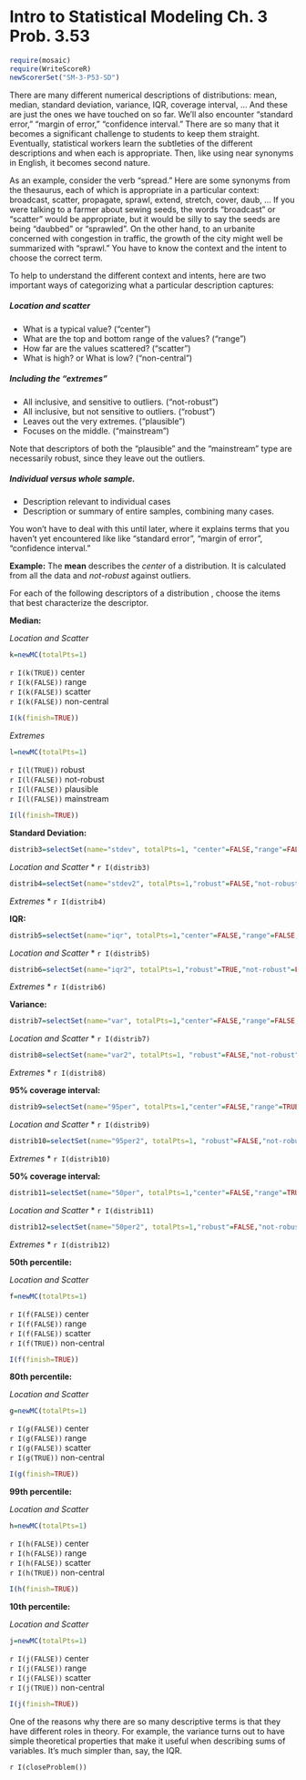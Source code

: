Intro to Statistical Modeling Ch. 3 Prob. 3.53
========================================================
```{r include=FALSE}
require(mosaic)
require(WriteScoreR)
newScorerSet("SM-3-P53-SD")
```

There are many different numerical descriptions of distributions:
mean, median, standard deviation, variance, IQR, coverage interval,
...   And these are just the ones we have touched on so far.  We'll
also encounter "standard error,"  "margin of error,"  "confidence
interval."  There are so many that it becomes a significant challenge to students to keep them straight.  Eventually, statistical workers learn the subtleties of the different descriptions and when each is appropriate.  Then, like using near synonyms in English, it becomes second nature.  

As an example, consider the verb "spread."  Here are some
synonyms from the thesaurus, each of which is appropriate in a particular context:
broadcast, scatter, propagate, sprawl, extend, stretch, cover, daub, ...  If you
were talking to a farmer about sewing seeds, the words "broadcast"
or "scatter" would be appropriate, but it would be silly to say the
seeds are being "daubbed" or "sprawled".  On the other hand, to an urbanite
concerned with congestion in traffic, the growth of the city might
well be summarized with "sprawl."  You have to know the context and
the intent to choose the correct term.  

To help to understand the different context and intents, here are
two important ways of categorizing what a particular description captures:

##### Location and scatter

* What is a typical value? ("center")
* What are the top and bottom range of the values? ("range")
* How far are the values scattered? ("scatter")
* What is high? or What is low? ("non-central")


##### Including the "extremes"

* All inclusive, and sensitive to outliers. ("not-robust")
* All inclusive, but not sensitive to outliers. ("robust")
* Leaves out the very extremes. ("plausible")
* Focuses on the middle. ("mainstream")

Note that descriptors of both the "plausible" and the "mainstream"
type are necessarily robust, since they leave out the outliers.

##### Individual versus whole sample.

* Description relevant to individual cases
* Description or summary of entire samples, combining many cases.

You won't have to deal with this until later, where it explains terms
that you haven't yet encountered like like "standard error",
"margin of error", "confidence interval."




**Example:** The **mean** describes the *center* of a
distribution.  It is calculated from all the data and *not-robust*
against outliers.



For each of the following descriptors of a distribution , choose the
items that best characterize the descriptor.


**Median:**      

*Location and Scatter*
```{r include=FALSE}
k=newMC(totalPts=1)
```
   `r I(k(TRUE))` center     
   `r I(k(FALSE))` range     
   `r I(k(FALSE))` scatter     
   `r I(k(FALSE))` non-central     
```{r include=FALSE, results="hide"}
I(k(finish=TRUE))
```

*Extremes*
```{r include=FALSE}
l=newMC(totalPts=1)
```
   `r I(l(TRUE))` robust     
   `r I(l(FALSE))` not-robust          
   `r I(l(FALSE))` plausible     
   `r I(l(FALSE))` mainstream    
```{r include=FALSE, results="hide"}
I(l(finish=TRUE))
```

**Standard Deviation:**
```{r include=FALSE}
distrib3=selectSet(name="stdev", totalPts=1, "center"=FALSE,"range"=FALSE,"scatter"=TRUE,"non-central"=FALSE)
```
*Location and Scatter*
* `r I(distrib3)`

```{r include=FALSE}
distrib4=selectSet(name="stdev2", totalPts=1,"robust"=FALSE,"not-robust"=TRUE,"plausible"=FALSE,"mainstream"=FALSE )
```
*Extremes*
* `r I(distrib4)`

**IQR:**
```{r include=FALSE}
distrib5=selectSet(name="iqr", totalPts=1,"center"=FALSE,"range"=FALSE,"scatter"=TRUE,"non-central"=FALSE)
```
*Location and Scatter*
* `r I(distrib5)`

```{r include=FALSE}
distrib6=selectSet(name="iqr2", totalPts=1,"robust"=TRUE,"not-robust"=FALSE,"plausible"=FALSE,"mainstream"=FALSE)
```
*Extremes*
* `r I(distrib6)`

**Variance:**
```{r include=FALSE}
distrib7=selectSet(name="var", totalPts=1,"center"=FALSE,"range"=FALSE,"scatter"=TRUE,"non-central"=FALSE)
```
*Location and Scatter*
* `r I(distrib7)`

```{r include=FALSE}
distrib8=selectSet(name="var2", totalPts=1, "robust"=FALSE,"not-robust"=TRUE,"plausible"=FALSE,"mainstream"=FALSE)
```
*Extremes*
* `r I(distrib8)`

**95% coverage interval:**
```{r include=FALSE}
distrib9=selectSet(name="95per", totalPts=1,"center"=FALSE,"range"=TRUE,"scatter"=FALSE,"non-central"=FALSE)
```
*Location and Scatter*
* `r I(distrib9)`

```{r include=FALSE}
distrib10=selectSet(name="95per2", totalPts=1, "robust"=FALSE,"not-robust"=FALSE,"plausible"=TRUE,"mainstream"=FALSE)
```
*Extremes*
* `r I(distrib10)`

**50% coverage interval:**
```{r include=FALSE}
distrib11=selectSet(name="50per", totalPts=1,"center"=FALSE,"range"=TRUE,"scatter"=FALSE,"non-central"=FALSE)
```
*Location and Scatter*
* `r I(distrib11)`

```{r include=FALSE}
distrib12=selectSet(name="50per2", totalPts=1,"robust"=FALSE,"not-robust"=FALSE,"plausible"=FALSE,"mainstream"=TRUE)
```
*Extremes*
* `r I(distrib12)`

**50th percentile:**     

*Location and Scatter*
```{r include=FALSE}
f=newMC(totalPts=1)
```
`r I(f(FALSE))` center     
`r I(f(FALSE))` range     
`r I(f(FALSE))` scatter     
`r I(f(TRUE))` non-central     

```{r include=FALSE, results="hide"}
I(f(finish=TRUE))
```

**80th percentile:**

*Location and Scatter*
```{r include=FALSE}
g=newMC(totalPts=1)
```
`r I(g(FALSE))` center     
`r I(g(FALSE))` range     
`r I(g(FALSE))` scatter     
`r I(g(TRUE))` non-central     

```{r include=FALSE, results="hide"}
I(g(finish=TRUE))
```


**99th percentile:**

*Location and Scatter*
```{r include=FALSE}
h=newMC(totalPts=1)
```
`r I(h(FALSE))` center     
`r I(h(FALSE))` range     
`r I(h(FALSE))` scatter     
`r I(h(TRUE))` non-central     

```{r include=FALSE, results="hide"}
I(h(finish=TRUE))
```


**10th percentile:**

*Location and Scatter*
```{r include=FALSE}
j=newMC(totalPts=1)
```
`r I(j(FALSE))` center     
`r I(j(FALSE))` range          
`r I(j(FALSE))` scatter     
`r I(j(TRUE))` non-central          

```{r include=FALSE, results="hide"}
I(j(finish=TRUE))
```


One of the reasons why there are so many descriptive terms is that
they have different roles in theory.  For example, the variance turns
out to have simple theoretical properties that make it useful when
describing sums of variables.  It's much simpler than, say, the IQR.

`r I(closeProblem())`
